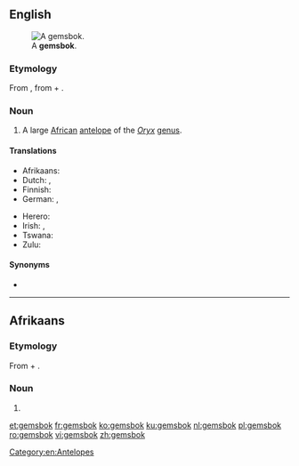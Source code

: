 ==English==
{{wikipedia}}
[[File:Oryx_gazella_(Okevi).jpg|thumb|A '''gemsbok'''.]]

===Etymology===
From {{etyl|af|en}} {{m|af|gemsbok}}, from {{etyl|nl|en}} {{m|nl|gems||[[chamois]]}} + {{m|nl|bok||[[buck]]}}.

===Noun===
{{en-noun}}

# A large [[African]] [[antelope]] of the ''[[Oryx]]'' [[genus]].

====Translations====
{{trans-top|a large African antelope of the ''Oryx'' genus}}
* Afrikaans: {{t|af|gemsbok}}
* Dutch: {{t+|nl|gemsbok|m}}, {{t|nl|spiesbok|m}}
* Finnish: {{t|fi|keihäsantilooppi}}
* German: {{t|de|Spießbock|m}}, {{t|de|Gemsbok|m}}
{{trans-mid}}
* Herero: {{t-needed|hz}}
* Irish: {{t|ga|geamsboc|m}}, {{t|ga|oracs gasaileach|m}}
* Tswana: {{t|tn|kukama}}
* Zulu: {{t-needed|zu}}
{{trans-bottom}}

====Synonyms====
* {{l|en|gemsbuck}}

[[Category:en:Antelopes]]

----

==Afrikaans==
===Etymology===
From {{etyl|nl|af}} {{m|nl|gems||[[chamois]]}} + {{m|nl|bok||[[buck]]}}.
===Noun===
{{af-noun|gemsbokke}}

# {{l|en|gemsbok}}

{{topics|af|Antelopes}}

[[et:gemsbok]]
[[fr:gemsbok]]
[[ko:gemsbok]]
[[ku:gemsbok]]
[[nl:gemsbok]]
[[pl:gemsbok]]
[[ro:gemsbok]]
[[vi:gemsbok]]
[[zh:gemsbok]]